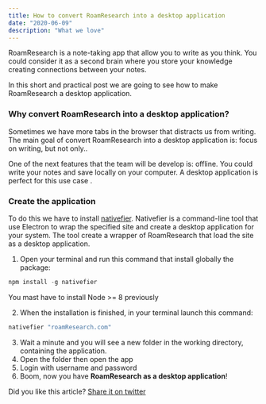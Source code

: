 ```yaml
---
title: How to convert RoamResearch into a desktop application
date: "2020-06-09"
description: "What we love"
---
```


RoamResearch is a note-taking app that allow you to write as you think. You could consider it as a second brain where you store your knowledge creating connections between your notes. 

In this short and practical post we are going to see how to make RoamResearch a desktop application. 

### Why convert RoamResearch into a desktop application?
Sometimes we have more tabs in the browser that distracts us from writing. 
The main goal of convert RoamResearch into a desktop application is: focus on writing, but not only..

One of the next features that the team will be develop is: offline. You could write your notes and save locally on your computer. A desktop application is perfect for this use case .

### Create the application
To do this we have to install [nativefier](https://github.com/jiahaog/nativefier). 
Nativefier is a command-line tool that use Electron to wrap the specified site and create a desktop application for your system. 
The tool create a wrapper of RoamResearch that load the site as a desktop application. 

1. Open your terminal and run this command that install globally the package: 

```js 
npm install -g nativefier
``` 

You mast have to install Node >= 8 previously

2. When the installation is finished, in your terminal launch this command: 
```js
nativefier "roamResearch.com"
```
3. Wait a minute and you will see a new folder in the working directory, containing the application. 
4. Open the folder then open the app
5. Login with username and password
6. Boom, now you have **RoamResearch as a desktop application**! 

Did you like this article? [Share it on twitter](https://twitter.com/intent/tweet?text=How%20to%20convert%20@RoamResearch%20into%20a%20desktop%20application%20%7C%20https://blog.sprintstudio.co/blog/convert-roamresearch-into-desktop-application/%20article%20by%20@00taffe%20%23roamcult%20)
